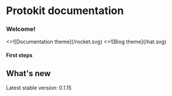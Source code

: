 # Protokit documentation

### Welcome!


<Cards num={2}>
    <Cards.Card
image
arrow
title="Get started"
href="/docs/getting-started/quickstart"
    >
    <>![Documentation theme](/rocket.svg)</>
        </Cards.Card>
<Cards.Card image arrow title="Try it online" href="https://stackblitz.com/github/proto-kit/starter-kit?file=src%2FBalances.ts&startScript=test">
    <>![Blog theme](/hat.svg)</>
</Cards.Card>
</Cards>

#### First steps

<Cards num={2}>
    <Cards.Card
        title="Quickstart"
        href="/docs/getting-started/quickstart"
    >
    </Cards.Card>
    <Cards.Card
        title="Walkthrough by example"
        href="/docs/getting-started/walkthrough">
    </Cards.Card>
</Cards>

<Cards num={2}>
    <Cards.Card
        title="Airdrop Tutorial"
        href="/docs/getting-started/quickstart"
    >
    </Cards.Card>
    <Cards.Card
        title="Building provable code"
        href="/docs/getting-started/walkthrough">
    </Cards.Card>
</Cards>

<Cards num={2}>
    <Cards.Card
        title="Writing Protokit application"
        href="/docs/getting-started/quickstart"
    >
    </Cards.Card>
    <Cards.Card
        title="Writing UIs"
        href="/docs/getting-started/walkthrough">
    </Cards.Card>
</Cards>


## What's new

<Cards num={2}>
    <Cards.Card
        title="What's new in 0.1.15"
        href="/docs/getting-started/quickstart"
    >
    </Cards.Card>
    <Cards.Card
        title="Protokit Roadmap"
        href="/docs/protokit/roadmap">
    </Cards.Card>
</Cards>

Latest stable version: 0.1.15